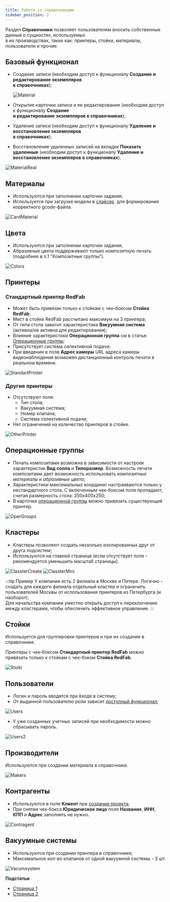 ```yaml
---
title: Работа со справочниками
sidebar_position: 2
---
```

Раздел **Справочники** позволяет пользователям вносить собственные данные о сущностях, используемых\
в их производствах, таких как: принтеры, стойки, материалы, пользователи и прочие.

## Базовый функционал 

- Создание записи (необходим доступ к функционалу **Создание и редактирование экземпляров\
в справочниках**);
  
  ![Material](./img/Material.png)

- Открытие карточки записи и ее редактирование (необходим доступ к функционалу **Создание\
и редактирование экземпляров в справочниках**);
- Удаление записи (необходим доступ к функционалу **Удаление и восстановление экземпляров\
в справочниках**);
- Восстановление удаленных записей на вкладке **Показать удаленные** (необходим доступ к функционалу 
**Удаление и восстановление экземпляров в справочниках**).

![MaterialReal](./img/MaterialReal.png)

## Материалы 

- Используются при заполнении карточки задания;
- Используется при загрузке модели в [слайсер](https://yt.omegafuture.ru/articles/RedFabMES-A-792/%D0%A0%D0%B0%D0%B1%D0%BE%D1%82%D0%B0-%D1%81%D0%BE-%D1%81%D0%BB%D0%B0%D0%B9%D1%81%D0%B5%D1%80%D0%BE%D0%BC) 
для формирования корректного gcode-файла.

![CardMaterial](./img/CardMaterial.png)

## Цвета 

- Используются при заполнении карточки задания;
- Абразивные цвета поддерживают только композитную печать (подробнее в п.1 "Композитные группы").

![Colors](./img/Colors.png)

## Принтеры 

### Стандартный принтер RedFab 

- Может быть привязан только к стойкам с чек-боксом **Стойка RedFab**;
- Мест в стойке RedFab рассчитано максимум на 3 принтера;
- От типа стола зависит характеристика **Вакуумная система** (активна/не активна для редактирования);
- Влияние характеристики **Операционная группа** см в статье: [Операционные группы](https://yt.omegafuture.ru/articles/RedFabMES-A-783/Операционные-группы);
- Присутствует система селективной подачи;
- При введении в поле **Адрес камеры** URL адреса камеры видеонаблюдения возможен дистанционный
 контроль печати в реальном времени.

![StandartPrinter](./img/StandartPrinter.png)

### Другие принтеры

- Отсутствуют поля:
  - Тип стола;
  - Вакуумная система;
  - Номер клапана;
  - Система селективной подачи;
- Нет ограничений на количество принтеров в стойке.

![OtherPrinter](./img/OtherPrinter.png)

## Операционные группы 

- Печать композитами возможна в зависимости от настроек характеристик **Вид сопла** и **Типоразмер**.
 Возможность печати композитами дает возможность использовать *композитные материалы* 
 и *абразивные цвета*;
- Характеристики максимальных координат настраиваются только у нестандартного стола. С включенным 
чек-боксом поля пропадают, считая размерность стола: 250х400х250;
- В карточке [операционной группы](https://yt.omegafuture.ru/articles/RedFabMES-A-783/%D0%9E%D0%BF%D0%B5%D1%80%D0%B0%D1%86%D0%B8%D0%BE%D0%BD%D0%BD%D1%8B%D0%B5-%D0%B3%D1%80%D1%83%D0%BF%D0%BF%D1%8B)
можно привязать существующий принтер.

![OperGroups](./img/OperGroups.png)

## Кластеры 

- Кластеры позволяют создать несколько изолированных друг от друга подсистем;
- Используются на главной странице (если отсутствует поле - рекомендуется уменьшить масштаб страницы).

![ClassterCreate](./img/ClassterCreate.png)
![ClassterMini](./img/ClassterMini.png)

:::tip Пример
      У компании есть 2 филиала в Москве и Питере. Логично - создать для каждого филиала отдельный 
      кластер и ограничить пользователей Москвы от использования принтеров из Петербурга (и наоборот).\
      Для начальства компании уместно открыть доступ к переключению между кластерами, чтобы обеспечить 
      эффективное управление.
:::

## Стойки 

Используется для группировки принтеров и при их создании в справочнике.

Принтеры с чек-боксом **Стандартный принтер RedFab** можно привязать только к стойкам с чек-боком
 **Стойка RedFab**.

![Stoiki](./img/Stoiki.png)

## Пользователи 

- Логин и пароль вводятся при входе в систему;
- От выданной пользователю роли зависит [доступный функционал](https://yt.omegafuture.ru/articles/RedFabMES-A-774/%D0%A0%D0%BE%D0%BB%D0%B5%D0%B2%D0%B0%D1%8F-%D0%BC%D0%BE%D0%B4%D0%B5%D0%BB%D1%8C);

![Users](./img/Users.png)

- У уже созданных учетных записей при необходимости можно сбрасывать пароль.

![Users2](./img/Users2.png)

## Производители 

Используются при создании материала в справочнике.

![Makers](./img/Makers.png)

## Контрагенты 

- Используются в поле **Клиент** при [создании проекта](https://yt.omegafuture.ru/articles/RedFabMES-A-780/%D0%96%D0%B8%D0%B7%D0%BD%D0%B5%D0%BD%D0%BD%D1%8B%D0%B9-%D1%86%D0%B8%D0%BA%D0%BB-%D0%B8-%D1%81%D0%BE%D0%B7%D0%B4%D0%B0%D0%BD%D0%B8%D0%B5-%D0%BF%D1%80%D0%BE%D0%B5%D0%BA%D1%82%D0%B0);
- При снятии чек-бокса **Юридическое лицо** поля **Название**, **ИНН**, **КПП** и **Адрес** 
заполнять не нужно.

![Contragent](./img/Contragent.png)

## Вакуумные системы 

- Используются при создании принтера в справочнике;
- Максимальное кол-во клапанов от одной вакуумной системы - 3 шт.

![Vacumsystem](./img/Vacumsystem.png)

**Подстатьи**
- [Страница 1](./page1.md)
- [Страница 2](./page2.md)
